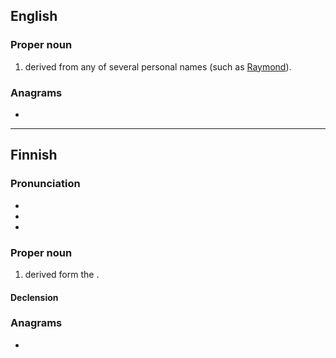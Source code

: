 {{also|raine|rainé|Raîne}}
==English==

===Proper noun===
{{en-proper noun}}

# {{surname|from=given names|dot=}} derived from any of several personal names (such as [[Raymond]]).

===Anagrams===
* {{anagrams|en|Arnie|Neira|Neria|ernai}}

----

==Finnish==

===Pronunciation===
* {{rhymes|ɑine|lang=fi}}
* {{IPA|/ˈrɑine/|lang=fi}}
* {{hyphenation|Rai|ne|lang=fi}}

===Proper noun===
{{fi-proper noun}}

# {{given name|male|lang=fi}} derived form the {{etyl|de|fi}} {{m|de|Rainer}}.

====Declension====
{{fi-decl-nalle|Rain|||a}}

===Anagrams===
* {{anagrams|fi|Arien|riena}}
